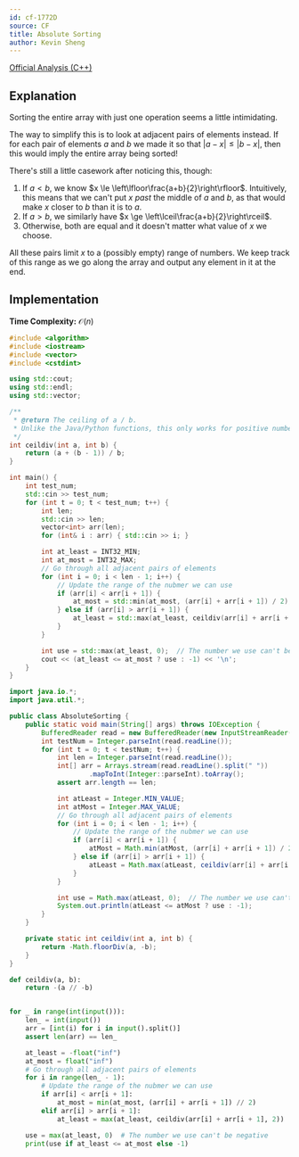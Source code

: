 ```yaml
---
id: cf-1772D
source: CF
title: Absolute Sorting
author: Kevin Sheng
---
```


[Official Analysis (C++)](https://codeforces.com/blog/entry/110313)

## Explanation

Sorting the entire array with just one operation seems a little intimidating.

The way to simplify this is to look at adjacent pairs of elements instead.
If for each pair of elements $a$ and $b$ we made it so that $|a-x| \le |b-x|$,
then this would imply the entire array being sorted!

There's still a little casework after noticing this, though:
1. If $a < b$, we know $x \le \left\lfloor\frac{a+b}{2}\right\rfloor$.
   Intuitively, this means that we can't put $x$ *past* the middle of $a$ and $b$,
   as that would make $x$ closer to $b$ than it is to $a$.
2. If $a > b$, we similarly have $x \ge \left\lceil\frac{a+b}{2}\right\rceil$.
3. Otherwise, both are equal and it doesn't matter what value of $x$ we choose.

All these pairs limit $x$ to a (possibly empty) range of numbers.
We keep track of this range as we go along the array and output
any element in it at the end.

## Implementation

**Time Complexity:** $\mathcal{O}(n)$

<LanguageSection>
<CPPSection>

```cpp
#include <algorithm>
#include <iostream>
#include <vector>
#include <cstdint>

using std::cout;
using std::endl;
using std::vector;

/**
 * @return The ceiling of a / b.
 * Unlike the Java/Python functions, this only works for positive numbers.
 */
int ceildiv(int a, int b) {
	return (a + (b - 1)) / b;
}

int main() {
	int test_num;
	std::cin >> test_num;
	for (int t = 0; t < test_num; t++) {
		int len;
		std::cin >> len;
		vector<int> arr(len);
		for (int& i : arr) { std::cin >> i; }

		int at_least = INT32_MIN;
		int at_most = INT32_MAX;
		// Go through all adjacent pairs of elements
		for (int i = 0; i < len - 1; i++) {
			// Update the range of the nubmer we can use
			if (arr[i] < arr[i + 1]) {
				at_most = std::min(at_most, (arr[i] + arr[i + 1]) / 2);
			} else if (arr[i] > arr[i + 1]) {
				at_least = std::max(at_least, ceildiv(arr[i] + arr[i + 1], 2));
			}
		}

		int use = std::max(at_least, 0);  // The number we use can't be negative
		cout << (at_least <= at_most ? use : -1) << '\n';
	}
}
```

</CPPSection>
<JavaSection>

```java
import java.io.*;
import java.util.*;

public class AbsoluteSorting {
	public static void main(String[] args) throws IOException {
		BufferedReader read = new BufferedReader(new InputStreamReader(System.in));
		int testNum = Integer.parseInt(read.readLine());
		for (int t = 0; t < testNum; t++) {
			int len = Integer.parseInt(read.readLine());
			int[] arr = Arrays.stream(read.readLine().split(" "))
					.mapToInt(Integer::parseInt).toArray();
			assert arr.length == len;

			int atLeast = Integer.MIN_VALUE;
			int atMost = Integer.MAX_VALUE;
			// Go through all adjacent pairs of elements
			for (int i = 0; i < len - 1; i++) {
				// Update the range of the nubmer we can use
				if (arr[i] < arr[i + 1]) {
					atMost = Math.min(atMost, (arr[i] + arr[i + 1]) / 2);
				} else if (arr[i] > arr[i + 1]) {
					atLeast = Math.max(atLeast, ceildiv(arr[i] + arr[i + 1], 2));
				}
			}

			int use = Math.max(atLeast, 0);  // The number we use can't be negative
			System.out.println(atLeast <= atMost ? use : -1);
		}
	}

	private static int ceildiv(int a, int b) {
		return -Math.floorDiv(a, -b);
	}
}
```

</JavaSection>
<PySection>

```py
def ceildiv(a, b):
	return -(a // -b)


for _ in range(int(input())):
	len_ = int(input())
	arr = [int(i) for i in input().split()]
	assert len(arr) == len_

	at_least = -float("inf")
	at_most = float("inf")
	# Go through all adjacent pairs of elements
	for i in range(len_ - 1):
		# Update the range of the nubmer we can use
		if arr[i] < arr[i + 1]:
			at_most = min(at_most, (arr[i] + arr[i + 1]) // 2)
		elif arr[i] > arr[i + 1]:
			at_least = max(at_least, ceildiv(arr[i] + arr[i + 1], 2))

	use = max(at_least, 0)  # The number we use can't be negative
	print(use if at_least <= at_most else -1)
```

</PySection>
</LanguageSection>
